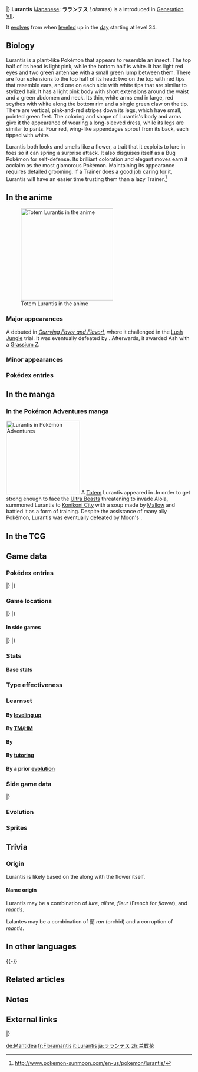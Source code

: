 {{PokémonPrevNext/Head|type=Grass}}
{{PokémonPrevNext/Pokémon|type=Grass|prevnum=753|prev=Fomantis|nextnum=755|next=Morelull}}
|}
{{Pokémon Infobox
|name=Lurantis
|jname=ラランテス
|tmname=Lalantes
|jtranslit=Rarantesu
|ndex=754
|type1=Grass
|category=Bloom Sickle
|height-ftin=2'11"
|height-m=0.9
|weight-lbs=40.8
|weight-kg=18.5
|adex=144
|ability1=Leaf Guard
|abilityd=Contrary
|egggroupn=1
|egggroup1=Grass
|eggcycles=20
|evtotal=2
|evat=2
|expyield=168
|lv100exp=1,000,000
|gendercode=127
|color=Pink
|catchrate=75
|body=12
|pokefordex=lurantis
|generation=7
|friendship=70
}}
'''Lurantis''' ([[List of Japanese Pokémon names|Japanese]]: '''ラランテス''' ''Lalantes'') is a {{type|Grass}} {{OBP|Pokémon|species}} introduced in [[Generation VII]].

It [[Evolution|evolves]] from {{p|Fomantis}} when [[level]]ed up in the [[Time|day]] starting at level 34.

==Biology==
Lurantis is a plant-like Pokémon that appears to resemble an insect. The top half of its head is light pink, while the bottom half is white. It has light red eyes and two green antennae with a small green lump between them. There are four extensions to the top half of its head: two on the top with red tips that resemble ears, and one on each side with white tips that are similar to stylized hair. It has a light pink body with short extensions around the waist and a green abdomen and neck. Its thin, white arms end in large, red scythes with white along the bottom rim and a single green claw on the tip. There are vertical, pink-and-red stripes down its legs, which have small, pointed green feet. The coloring and shape of Lurantis's body and arms give it the appearance of wearing a long-sleeved dress, while its legs are similar to pants. Four red, wing-like appendages sprout from its back, each tipped with white.

Lurantis both looks and smells like a flower, a trait that it exploits to lure in foes so it can spring a surprise attack. It also disguises itself as a Bug Pokémon for self-defense. Its brilliant coloration and elegant moves earn it acclaim as the most glamorous {{type|Grass}} Pokémon. Maintaining its appearance requires detailed grooming. If a Trainer does a good job caring for it, Lurantis will have an easier time trusting them than a lazy Trainer.<ref>http://www.pokemon-sunmoon.com/en-us/pokemon/lurantis/</ref>

==In the anime==
[[File:Totem Lurantis.png|thumb|left|250px|Totem Lurantis in the anime]]
===Major appearances===
A {{DL|Totem Pokémon|Totem Lurantis}} debuted in ''[[SM035|Currying Favor and Flavor!]]'', where it challenged {{Ash}} in the [[Lush Jungle]] trial. It was eventually defeated by {{AP|Litten}}. Afterwards, it awarded Ash with a [[Grassium Z]].

===Minor appearances===
{{left clear}}

===Pokédex entries===
{{Animedexheader|Alola}}
{{Animedexbody|SM035|Lurantis|Rotom Pokédex|Lurantis, the Bloom Sickle Pokémon. A {{t|Grass}} type, and the evolved form of {{p|Fomantis}}. Lurantis use their flower-like appearance and aroma to lure in opponents and defeat them.}}
{{Animedexfooter/Pokémon|''Sun & Moon''|Alola}}
<!--
==In the manga==-->

==In the manga==
===In the Pokémon Adventures manga===
[[File:Totem Lurantis Adventures.png|thumb|right|200px|Lurantis in [[Pokémon Adventures]]]]
A [[Totem Pokémon|Totem]] Lurantis appeared in {{chap|Sun & Moon}}.In order to get strong enough to face the [[Ultra Beast]]s threatening to invade Alola, {{adv|Moon}} summoned Lurantis to [[Konikoni City]] with a soup made by [[Mallow]] and battled it as a form of training. Despite the assistance of many ally Pokémon, Lurantis was eventually defeated by Moon's {{p|Mareanie}}.

==In the TCG==
{{main|Lurantis (TCG)}}

==Game data==
===Pokédex entries===
{{Dex/Header|type=Grass}}
{{Dex/NA|gen=VII}}
{{Dex/Gen|gen=VII}}
{{Dex/Entry1|v=Sun|entry=It requires a lot of effort to maintain Lurantis's vivid coloring, but some collectors enjoy this work and treat it as their hobby.}}
{{Dex/Entry1|v=Moon|entry=It fires beams from its sickle-shaped petals. These beams are powerful enough to cleave through thick metal plates.}}
{{Dex/Entry1|v=Ultra Sun|entry=For self-protection, it pretends to be a bug Pokémon. Both of its arms bear keen-edged petals.}}
{{Dex/Entry1|v=Ultra Moon|entry=As it slashes into its enemies, it looks like it's dancing. Its elegant appearance has led some to call it the most glamorous Grass Pokémon.}}
|}
|}
{{Dex/Footer}}

===Game locations===
{{Availability/Header|type=Grass}}
{{Availability/NA|gen=VII}}
{{Availability/Gen|gen=VII}}
{{Availability/Entry2|v=Sun|v2=Moon|area=[[Evolution|Evolve]] {{p|Fomantis}}}}
{{Availability/Entry1|v=Ultra Sun|area=[[Evolution|Evolve]] {{p|Fomantis}}<br/>[[List of in-game event Pokémon in Generation VII|Received]] from [[Samson Oak]] at [[Heahea Beach]]{{tt|*|Requires 50 Totem Stickers}} ([[Totem Pokémon|Totem]]-sized)}}
{{Availability/Entry1|v=Ultra Moon|area=[[Evolution|Evolve]] {{p|Fomantis}}}}
|}
|}
{{Availability/Footer}}

====In side games====
{{Availability/Header|type=Grass}}
{{Availability/Cross}}
{{Availability/Entry1|1|v=Shuffle|color={{beauty color}}|area=Event: ''{{DL|Special Stages|Great Challenge|Lurantis Appears}}''}}
|}
|}
{{Availability/Footer}}

===Stats===
====Base stats====
{{Stats
|type=Grass
|HP=70
|Attack=105
|Defense=90
|SpAtk=80
|SpDef=90
|Speed=45}}

===Type effectiveness===
{{TypeEffectiveness
|type1=Grass
|Normal=100
|Fighting=100
|Flying=200
|Poison=200
|Ground=50
|Rock=100
|Bug=200
|Ghost=100
|Steel=100
|Fire=200
|Water=50
|Grass=50
|Electric=50
|Psychic=100
|Ice=200
|Dragon=100
|Dark=100
|Fairy=100}}

===Learnset===
====By [[Level|leveling up]]====
{{learnlist/levelh/7|Lurantis|Grass|Grass|7|SM|USUM}}
{{learnlist/levelVII|1|1|Petal Blizzard|Grass|Physical|90|100|15||'''}}
{{learnlist/levelVII|1|1|X-Scissor|Bug|Physical|80|100|15}}
{{learnlist/levelVII|N/A|1|Night Slash|Dark|Physical|70|100|15}}
{{learnlist/levelVII|1|1|Fury Cutter|Bug|Physical|40|95|20}}
{{learnlist/levelVII|1|1|Leafage|Grass|Physical|40|100|40||'''}}
{{learnlist/levelVII|1|1|Razor Leaf|Grass|Physical|55|95|25||'''}}
{{learnlist/levelVII|1|1|Growth|Normal|Status|—|—|20}}
{{learnlist/levelVII|{{tt|Evo.|Learned upon evolving}}|{{tt|Evo.|Learned upon evolving}}|Petal Blizzard|Grass|Physical|90|100|15||'''}}
{{learnlist/levelVII|5|5|Leafage|Grass|Physical|40|100|40||'''}}
{{learnlist/levelVII|10|10|Razor Leaf|Grass|Physical|55|95|25||'''}}
{{learnlist/levelVII|14|14|Growth|Normal|Status|—|—|20}}
{{learnlist/levelVII|19|19|Ingrain|Grass|Status|—|—|20}}
{{learnlist/levelVII|23|23|Leaf Blade|Grass|Physical|90|100|15||'''}}
{{learnlist/levelVII|28|28|Synthesis|Grass|Status|—|—|5}}
{{learnlist/levelVII|32|32|Slash|Normal|Physical|70|100|20}}
{{learnlist/levelVII|40|40|Sweet Scent|Normal|Status|—|100|20}}
{{learnlist/levelVII|47|47|Solar Blade|Grass|Physical|125|100|10||'''}}
{{learnlist/levelVII|55|55|Sunny Day|Fire|Status|—|—|5}}
{{learnlist/levelf/7|Lurantis|Grass|Grass|7}}

====By [[TM]]/[[HM]]====
{{learnlist/tmh/7|Lurantis|Grass|Grass|7}}
{{learnlist/tm7|TM06|Toxic|Poison|Status|—|90|10}}
{{learnlist/tm7|TM10|Hidden Power|Normal|Special|60|100|15}}
{{learnlist/tm7|TM11|Sunny Day|Fire|Status|—|—|5}}
{{learnlist/tm7|TM15|Hyper Beam|Normal|Special|150|90|5}}
{{learnlist/tm7|TM17|Protect|Normal|Status|—|—|10}}
{{learnlist/tm7|TM20|Safeguard|Normal|Status|—|—|25}}
{{learnlist/tm7|TM21|Frustration|Normal|Physical|—|100|20}}
{{learnlist/tm7|TM22|Solar Beam|Grass|Special|120|100|10||'''}}
{{learnlist/tm7|TM27|Return|Normal|Physical|—|100|20}}
{{learnlist/tm7|TM28|Leech Life|Bug|Physical|80|100|10}}
{{learnlist/tm7|TM31|Brick Break|Fighting|Physical|75|100|15}}
{{learnlist/tm7|TM32|Double Team|Normal|Status|—|—|15}}
{{learnlist/tm7|TM40|Aerial Ace|Flying|Physical|60|—|20}}
{{learnlist/tm7|TM42|Facade|Normal|Physical|70|100|20}}
{{learnlist/tm7|TM44|Rest|Psychic|Status|—|—|10}}
{{learnlist/tm7|TM45|Attract|Normal|Status|—|100|15}}
{{learnlist/tm7|TM47|Low Sweep|Fighting|Physical|65|100|20}}
{{learnlist/tm7|TM48|Round|Normal|Special|60|100|15}}
{{learnlist/tm7|TM53|Energy Ball|Grass|Special|90|100|10||'''}}
{{learnlist/tm7|TM54|False Swipe|Normal|Physical|40|100|40}}
{{learnlist/tm7|TM56|Fling|Dark|Physical|—|100|10}}
{{learnlist/tm7|TM66|Payback|Dark|Physical|50|100|10}}
{{learnlist/tm7|TM68|Giga Impact|Normal|Physical|150|90|5}}
{{learnlist/tm7|TM75|Swords Dance|Normal|Status|—|—|20}}
{{learnlist/tm7|TM81|X-Scissor|Bug|Physical|80|100|15}}
{{learnlist/tm7|TM84|Poison Jab|Poison|Physical|80|100|20}}
{{learnlist/tm7|TM86|Grass Knot|Grass|Special|—|100|20||'''}}
{{learnlist/tm7|TM87|Swagger|Normal|Status|—|85|15}}
{{learnlist/tm7|TM88|Sleep Talk|Normal|Status|—|—|10}}
{{learnlist/tm7|TM90|Substitute|Normal|Status|—|—|10}}
{{learnlist/tm7|TM96|Nature Power|Normal|Status|—|—|20}}
{{learnlist/tm7|TM100|Confide|Normal|Status|—|—|20}}
{{learnlist/tmf/7|Lurantis|Grass|Grass|7}}

====By {{pkmn|breeding}}====
{{learnlist/breedh/7|Lurantis|Grass|Grass|7}}
{{learnlist/breed7|{{MSP|045|Vileplume}}{{MSP|046|Paras}}{{MSP|047|Parasect}}{{MSP|152|Chikorita}}{{MSP|153|Bayleef}}{{MSP|154|Meganium}}<br>{{MSP|315|Roselia}}{{MSP|764|Comfey}}<br>|Aromatherapy|Grass|Status|—|—|5}}
{{learnlist/breed7|{{MSP|273|Seedot}}|Defog|Flying|Status|—|—|15|*}}
{{learnlist/breed7|{{MSP|043|Oddish}}{{MSP|044|Gloom}}{{MSP|046|Paras}}{{MSP|047|Parasect}}{{MSP|114|Tangela}}{{MSP|465|Tangrowth}}<br>{{MSP|187|Hoppip}}{{MSP|188|Skiploom}}{{MSP|189|Jumpluff}}{{MSP|191|Sunkern}}{{MSP|192|Sunflora}}{{MSP|270|Lotad}}<br>{{MSP|285|Shroomish}}{{MSP|315|Roselia}}{{MSP|387|Turtwig}}{{MSP|388|Grotle}}{{MSP|389|Torterra}}{{MSP|495|Snivy}}<br>{{MSP|496|Servine}}{{MSP|497|Serperior}}{{MSP|546|Cottonee}}{{MSP|556|Maractus}}{{MSP|590|Foongus}}{{MSP|591|Amoonguss}}<br>{{MSP|755|Morelull}}{{MSP|756|Shiinotic}}|Giga Drain|Grass|Special|75|100|10||'''}}
{{learnlist/breed7|{{MSP|071|Victreebel}}{{MSP|103|Exeggutor}}{{MSP|103A|Exeggutor}}{{MSP|182|Bellossom}}{{MSP|192|Sunflora}}{{MSP|275|Shiftry}}<br>{{MSP|357|Tropius}}{{MSP|387|Turtwig}}{{MSP|388|Grotle}}{{MSP|389|Torterra}}{{MSP|495|Snivy}}{{MSP|496|Servine}}<br>{{MSP|497|Serperior}}|Leaf Storm|Grass|Special|130|90|5||'''}}
{{learnlist/breed7|{{MSP|407|Roserade}}|Weather Ball|Normal|Special|50|100|10}}
{{learnlist/breedf/7|Lurantis|Grass|Grass|7}}

====By [[Move Tutor|tutoring]]====
{{learnlist/tutorh/7|Lurantis|Grass|Grass|7}}
{{learnlist/tutor7|Bug Bite|Bug|Physical|60|100|20|||no|yes}}
{{learnlist/tutor7|Defog|Flying|Status|—|—|15|||no|yes}}
{{learnlist/tutor7|Dual Chop|Dragon|Physical|40|90|15|||no|yes}}
{{learnlist/tutor7|Giga Drain|Grass|Special|75|100|10||'''|no|yes}}
{{learnlist/tutor7|Knock Off|Dark|Physical|65|100|20|||no|yes}}
{{learnlist/tutor7|Laser Focus|Normal|Status|—|—|30|||no|yes}}
{{learnlist/tutor7|Seed Bomb|Grass|Physical|80|100|15||'''|no|yes}}
{{learnlist/tutor7|Signal Beam|Bug|Special|75|100|15|||no|yes}}
{{learnlist/tutor7|Snore|Normal|Special|50|100|15|||no|yes}}
{{learnlist/tutor7|Superpower|Fighting|Physical|120|100|5|||no|yes}}
{{learnlist/tutor7|Synthesis|Grass|Status|—|—|5|||no|yes}}
{{learnlist/tutor7|Worry Seed|Grass|Status|—|100|10|||no|yes}}
{{learnlist/tutorf/7|Lurantis|Grass|Grass|7}}

====By a prior [[evolution]]====
{{Learnlist/prevoh/7|Lurantis|Grass|Grass|7}}
{{Learnlist/prevo7null}}
{{Learnlist/prevof/7|Lurantis|Grass|Grass|7}}

===Side game data===
{{Spindata/Head|type=Grass}}
{{Spindata/Shuffle|col=6|type=Grass|ndex=754|num=718
|min=60
|max=105
|raisemaxlevel=5
|skill=Leaf Combo
|skilldesc=Increases damage done by any Grass types in the combo.
}}
|}

===Evolution===
{{Evobox-2
|type1=Grass
|pictype=art
|no1=753
|name1=Fomantis
|type1-1=Grass
|evo1={{bag|Rare Candy}}<br>{{color2|000|Level|Level 34}}<br><small>in the {{color2|000|Time|day}}</small>
|no2=754
|name2=Lurantis
|type1-2=Grass}}

===Sprites===
{{Spritebox/Header|type=Grass}}
{{Spritebox/NA|gen=VII}}
{{Spritebox/7|ndex=754}}
{{Spritebox/Footer|754|Lurantis}}

==Trivia==

===Origin===
Lurantis is likely based on the {{wp|Hymenopus coronatus|orchid mantis}} along with the {{wp|orchid}} flower itself.

====Name origin====
Lurantis may be a combination of ''lure'', ''allure'', ''fleur'' (French for ''flower''), and ''mantis''.

Lalantes may be a combination of 蘭 ''ran'' (orchid) and a corruption of ''mantis''.

==In other languages==
{{Other languages|type=Grass|type2=Grass
|ja=ラランテス ''Lalantes''|jameaning=From {{tt|蘭 ''ran''|orchid}} and a corruption of ''mantis''
|fr=Floramantis|frmeaning=From ''flora'' and ''mantis''
|es=Lurantis|esmeaning=Same as English name
|de=Mantidea|demeaning=From ''Mantis'' and ''{{tt|dea|Latin for goddess}}''
|it=Lurantis|itmeaning=Same as English name
|ko=라란티스 ''Rarantiseu''|komeaning=Transliteration of Japanese name
|zh_cmn=蘭螳花 / 兰螳花 ''Lántánghuā''|zh_cmnmeaning=From {{tt|蘭花 / 兰花 ''lánhuā''|orchid}} and {{tt|螳螂 ''tángláng''|praying mantis}} or {{tt|蘭花螳螂 / 兰花螳螂 ''lánhuā tángláng''|orchid mantis}}
|zh_yue=蘭螳花 ''Làahntòhngfā''|zh_yuemeaning=From {{tt|蘭花 ''làahnfā''|orchid}} and {{tt|螳螂 ''tòhnglòhng''|praying mantis}} or {{tt|蘭花螳螂 ''làahnfā tòhnglòhng''|orchid mantis}}
|ru=Лурантис ''Lurantis''|rumeaning=Transcription of English name}}
{{-}}

==Related articles==

==Notes==
<references/>

==External links==

{{PokémonPrevNext/Head|type=Grass}}
{{PokémonPrevNext/Pokémon|type=Grass|prevnum=753|prev=Fomantis|nextnum=755|next=Morelull}}
|}
{{Project Pokédex notice}}

[[de:Mantidea]]
[[fr:Floramantis]]
[[it:Lurantis]]
[[ja:ラランテス]]
[[zh:兰螳花]]